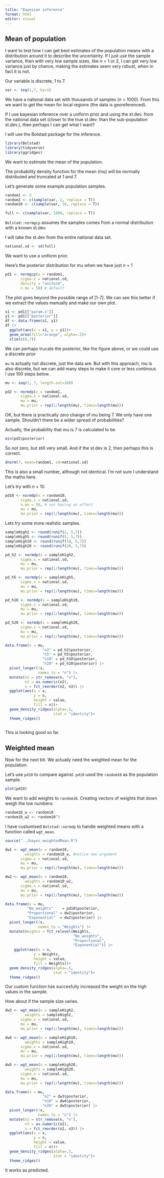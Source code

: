 ```yaml
---
title: "Bayesian inference"
format: html
editor: visual
---
```


## Mean of population

I want to test how I can get best estimates of the population means with a distribution around it to describe the uncertainty. If I just use the sample variance, then with very low sample sizes, like *n =* 1 or 2, I can get very low variance just by chance, making the estimates seem very robust, when in fact it is not.

Our variable is discrete, 1 to 7.

```r
var <- seq(1,7, by=1) 
```

We have a national data set with thousands of samples (*n* \> 1000). From this we want to get the mean for local regions (the data is georeferenced).

If I use bayesian inference over a uniform prior and using the st.dev. from the national data set (closer to the true st.dev. than the sub-population st.dev.), then perhaps I can get what I want?

I will use the Bolstad package for the inference.

```r
library(Bolstad)
library(tidyverse)
library(ggridges)
```

We want to estimate the mean of the population.

The probability density function for the mean (mu) will be normally distributed and truncated at 1 and 7.

Let's generate some example population samples.

```r
random1 <- 2
random2 <- c(sample(var, 2, replace = T))
random10 <- c(sample(var, 10, replace = T))

full <- c(sample(var, 1000, replace = T))
```

`Bolstad::normgcp` assumes the samples comes from a normal distribution with a known st.dev.

I will take the st.dev from the entire national data set.

```r
national.sd <- sd(full)
```

We want to use a uniform prior.

Here's the posterior distribution for mu when we have just *n* = 1

```r
pd1 <- normgcp(x = random1,
       sigma.x = national.sd,
       density = "uniform",
       n.mu = 50) # default 
```

The plot goes beyond the possible range of \[1-7\]. We can see this better if we extract the values manually and make our own plot.

```r
x1 <- pd1[["param.x"]]
y1 <- pd1[["posterior"]]
df <- data.frame(x1, y1)
df |> 
  ggplot(aes(x = x1, y = y1))+
  geom_area(fill="orange", alpha=.5)+
  xlim(c(0,7))
```

We can perhaps trucate the posterior, like the figure above, or we could use a discrete prior

`mu` is actually not discrete, just the data are. But with this approach, mu is also discrete, but we can add many steps to make it core or less continous. I use 100 steps below.

```r
mu <- seq(1, 7, length.out=100)
```

```r
pd2 <- normdp(x = random1,
       sigma.x = national.sd,
       mu = mu,
       mu.prior = rep(1/length(mu), times=length(mu)))  

```

OK, but there is practically zero change of mu being 7. We only have one sample. Shouldn't there be a wider spread of probabilities?

Actually, the probability that mu is 7 is calculated to be

```r
min(pd2$posterior)
```

So not zero, but still very small. And if the st.dev is 2, then perhaps this is correct.

```r
dnorm(7, mean=random1, sd=national.sd)
```

This is also a small number, although not identical. I'm not sure I understand the maths here.

Let's try with *n* = 10.

```r
pd10 <- normdp(x = random10,
       sigma.x = national.sd,
       n.mu = 50, # not having an effect
       mu = mu,
       mu.prior = rep(1/length(mu), times=length(mu)))
```

Lets try some more realistic samples.

```r
sampleHigh2 <- round(runif(2, 5,7))
sampleHigh5 <- round(runif(5, 5,7))
sampleHigh10 <- round(runif(10, 5,7))
sampleHigh20 <- round(runif(20, 5,7))
```

```r
pd_h2 <- normdp(x = sampleHigh2,
       sigma.x = national.sd,
       mu = mu,
       mu.prior = rep(1/length(mu), times=length(mu)))

pd_h5 <- normdp(x = sampleHigh5,
       sigma.x = national.sd,
       mu = mu,
       mu.prior = rep(1/length(mu), times=length(mu)))

pd_h10 <- normdp(x = sampleHigh10,
       sigma.x = national.sd,
       mu = mu,
       mu.prior = rep(1/length(mu), times=length(mu)))

pd_h20 <- normdp(x = sampleHigh20,
       sigma.x = national.sd,
       mu = mu,
       mu.prior = rep(1/length(mu), times=length(mu)))
```

```r
data.frame(x = mu,
                 "n2" = pd_h2$posterior,
                 "n5" = pd_h5$posterior,
                 "n10" = pd_h10$posterior,
                 "n20" = pd_h20$posterior) |>
  pivot_longer(!x, 
               names_to = "n") |>
  mutate(n2 = str_remove(n, "n"),
         n3 = as.numeric(n2),
         n = fct_reorder(n2, n3)) |>
  ggplot(aes(x = x, 
             y = n, 
             height = value,
             fill = n))+
  geom_density_ridges(alpha=.5,
                      stat = "identity")+
  theme_ridges()
  
```

This is looking good so far.

## Weighted mean

Now for the next bit. We actually need the weighted mean for the population.

Let's use `pd10` to compare against. `pd10` used the `random10` as the population sample.

```r
plot(pd10)
```

We want to add weights to `random10`. Creating vectors of weights that down weigh the low numbers:

```r
random10_w <- random10
random10_w2 <- random10^2
```

I have custumised `Bolstad::normdp` to handle weighted means with a function called `wgt_mean`.

```r
source("../bayes_weightedMean.R")
```

```r
dw1 <- wgt_mean(x = random10,
         weights = random10_w, #notice new argument
       sigma.x = national.sd,
       mu = mu,
       mu.prior = rep(1/length(mu), times=length(mu)))

dw2 <- wgt_mean(x = random10,
         weights = random10_w2,
       sigma.x = national.sd,
       mu = mu,
       mu.prior = rep(1/length(mu), times=length(mu)))
```

```r
data.frame(x = mu,
          "No_weights"    = pd10$posterior,
          "Proportional" = dw1$posterior,
          "Exponential"  = dw2$posterior) |>
  pivot_longer(!x, 
               names_to = "Weights") |>
  mutate(Weights = fct_relevel(Weights, 
                               "No_weights",
                               "Proportional",
                               "Exponential")) |>
    ggplot(aes(x = x, 
             y = Weights, 
             height = value,
             fill = Weights))+
  geom_density_ridges(alpha=.5,
                      stat = "identity")+
  theme_ridges()
```

Our custom function has succesfully increased the weight on the high values in the sample.

How about if the sample size varies.

```r
dw3 <- wgt_mean(x = sampleHigh2,
         weights = sampleHigh2,
       sigma.x = national.sd,
       mu = mu,
       mu.prior = rep(1/length(mu), times=length(mu)))

dw4 <- wgt_mean(x = sampleHigh10,
         weights = sampleHigh10,
       sigma.x = national.sd,
       mu = mu,
       mu.prior = rep(1/length(mu), times=length(mu)))

dw5 <- wgt_mean(x = sampleHigh20,
         weights = sampleHigh20,
       sigma.x = national.sd,
       mu = mu,
       mu.prior = rep(1/length(mu), times=length(mu)))
```

```r
data.frame(x = mu,
                 "n2" = dw3$posterior,
                 "n10" = dw4$posterior,
                 "n20" = dw5$posterior) |>
  pivot_longer(!x, 
               names_to = "n") |>
  mutate(n2 = str_remove(n, "n"),
         n3 = as.numeric(n2),
         n = fct_reorder(n2, n3)) |>
  ggplot(aes(x = x, 
             y = n, 
             height = value,
             fill = n))+
  geom_density_ridges(alpha=.5,
                      stat = "identity")+
  theme_ridges()
```

It works as predicted.
